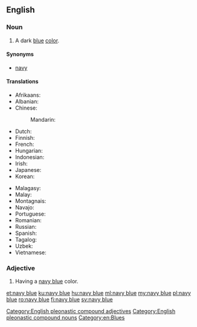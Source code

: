 ==English==

===Noun===
{{en-noun|head=[[navy]] [[blue]]}}

# A dark [[blue]] [[color]].
#: {{color panel|2=000080}}

====Synonyms====
* [[navy]]

====Translations====
{{trans-top|a dark blue color}}
* Afrikaans: {{t|af|donkerblou}}
* Albanian: {{t|sq|blu e thellë}}
* Chinese:
*: Mandarin: {{t+|cmn|藏青|tr=Zàngqīng|sc=Hani}}
* Dutch: {{t+|nl|marineblauw|m}}
* Finnish: {{t|fi|laivastonsininen}}
* French: {{t+|fr|bleu marine}}
* Hungarian: {{t+|hu|tengerészkék}}
* Indonesian: {{t+|id|biru laut}}
* Irish: {{t|ga|dúghorm}}
* Japanese: {{t|ja|ネービーブルー|tr=nēbīburū|sc=Jpan}}
* Korean: {{t|ko|네이비 블루|sc=Kore}}
{{trans-mid}}
* Malagasy: {{t|mg|momba ny sambo}}
* Malay: {{t|ms|biru laut}}
* Montagnais: {{t|moe|kakashteu-uasheshkunat}}
* Navajo: {{t|nv|łizhingo}}
* Portuguese: {{t+|pt|naval|m}}
* Romanian: {{t+|ro|bleumarin}}
* Russian: {{t+|ru|синий|tr=sínij}}
* Spanish: {{t|es|azul marino|m}}
* Tagalog: {{t|tl|bughaw hukbong dagat|sc=Cyrl}}
* Uzbek: {{t|uz|to'q ko'|sc=Cyrl}}
* Vietnamese: {{t|vi|màu xanh nước biển}}
{{trans-bottom}}

===Adjective===
{{en-adj|head=[[navy]] [[blue]]}}

# Having a [[navy blue#Noun|navy blue]] color.

[[Category:English pleonastic compound adjectives]]
[[Category:English pleonastic compound nouns]]
[[Category:en:Blues]]

[[et:navy blue]]
[[ku:navy blue]]
[[hu:navy blue]]
[[ml:navy blue]]
[[my:navy blue]]
[[pl:navy blue]]
[[ro:navy blue]]
[[fi:navy blue]]
[[sv:navy blue]]